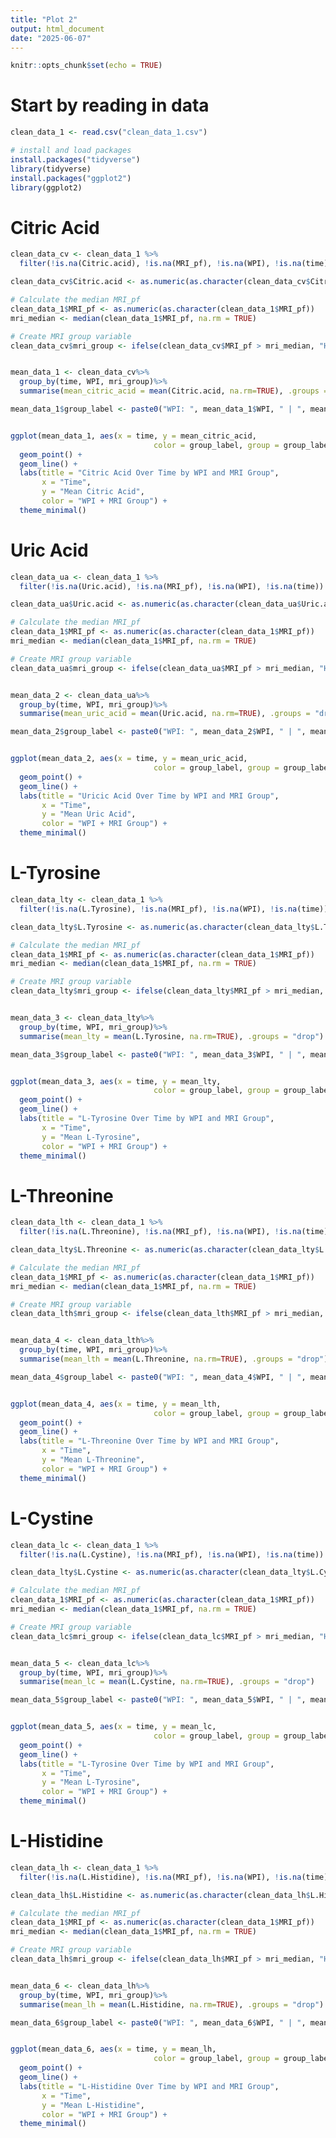 ```yaml
---
title: "Plot 2"
output: html_document
date: "2025-06-07"
---
```


```r
knitr::opts_chunk$set(echo = TRUE)
```

# Start by reading in data
```r
clean_data_1 <- read.csv("clean_data_1.csv")

# install and load packages
install.packages("tidyverse")
library(tidyverse)
install.packages("ggplot2")
library(ggplot2)
```

# Citric Acid 
```r
clean_data_cv <- clean_data_1 %>%
  filter(!is.na(Citric.acid), !is.na(MRI_pf), !is.na(WPI), !is.na(time))

clean_data_cv$Citric.acid <- as.numeric(as.character(clean_data_cv$Citric.acid))

# Calculate the median MRI_pf
clean_data_1$MRI_pf <- as.numeric(as.character(clean_data_1$MRI_pf))
mri_median <- median(clean_data_1$MRI_pf, na.rm = TRUE)

# Create MRI group variable
clean_data_cv$mri_group <- ifelse(clean_data_cv$MRI_pf > mri_median, "High MRI", "Low MRI")


mean_data_1 <- clean_data_cv%>%
  group_by(time, WPI, mri_group)%>%
  summarise(mean_citric_acid = mean(Citric.acid, na.rm=TRUE), .groups = "drop")

mean_data_1$group_label <- paste0("WPI: ", mean_data_1$WPI, " | ", mean_data_1$mri_group)


ggplot(mean_data_1, aes(x = time, y = mean_citric_acid,
                                color = group_label, group = group_label)) +
  geom_point() +
  geom_line() +
  labs(title = "Citric Acid Over Time by WPI and MRI Group",
       x = "Time",
       y = "Mean Citric Acid",
       color = "WPI + MRI Group") +
  theme_minimal()
```

# Uric Acid 
```r
clean_data_ua <- clean_data_1 %>%
  filter(!is.na(Uric.acid), !is.na(MRI_pf), !is.na(WPI), !is.na(time))

clean_data_ua$Uric.acid <- as.numeric(as.character(clean_data_ua$Uric.acid))

# Calculate the median MRI_pf
clean_data_1$MRI_pf <- as.numeric(as.character(clean_data_1$MRI_pf))
mri_median <- median(clean_data_1$MRI_pf, na.rm = TRUE)

# Create MRI group variable
clean_data_ua$mri_group <- ifelse(clean_data_ua$MRI_pf > mri_median, "High MRI", "Low MRI")


mean_data_2 <- clean_data_ua%>%
  group_by(time, WPI, mri_group)%>%
  summarise(mean_uric_acid = mean(Uric.acid, na.rm=TRUE), .groups = "drop")

mean_data_2$group_label <- paste0("WPI: ", mean_data_2$WPI, " | ", mean_data_2$mri_group)


ggplot(mean_data_2, aes(x = time, y = mean_uric_acid,
                                color = group_label, group = group_label)) +
  geom_point() +
  geom_line() +
  labs(title = "Uricic Acid Over Time by WPI and MRI Group",
       x = "Time",
       y = "Mean Uric Acid",
       color = "WPI + MRI Group") +
  theme_minimal()
```

# L-Tyrosine
```r
clean_data_lty <- clean_data_1 %>%
  filter(!is.na(L.Tyrosine), !is.na(MRI_pf), !is.na(WPI), !is.na(time))

clean_data_lty$L.Tyrosine <- as.numeric(as.character(clean_data_lty$L.Tyrosine))

# Calculate the median MRI_pf
clean_data_1$MRI_pf <- as.numeric(as.character(clean_data_1$MRI_pf))
mri_median <- median(clean_data_1$MRI_pf, na.rm = TRUE)

# Create MRI group variable
clean_data_lty$mri_group <- ifelse(clean_data_lty$MRI_pf > mri_median, "High MRI", "Low MRI")


mean_data_3 <- clean_data_lty%>%
  group_by(time, WPI, mri_group)%>%
  summarise(mean_lty = mean(L.Tyrosine, na.rm=TRUE), .groups = "drop")

mean_data_3$group_label <- paste0("WPI: ", mean_data_3$WPI, " | ", mean_data_3$mri_group)


ggplot(mean_data_3, aes(x = time, y = mean_lty,
                                color = group_label, group = group_label)) +
  geom_point() +
  geom_line() +
  labs(title = "L-Tyrosine Over Time by WPI and MRI Group",
       x = "Time",
       y = "Mean L-Tyrosine",
       color = "WPI + MRI Group") +
  theme_minimal()
```

# L-Threonine 

```r
clean_data_lth <- clean_data_1 %>%
  filter(!is.na(L.Threonine), !is.na(MRI_pf), !is.na(WPI), !is.na(time))

clean_data_lty$L.Threonine <- as.numeric(as.character(clean_data_lty$L.Threonine))

# Calculate the median MRI_pf
clean_data_1$MRI_pf <- as.numeric(as.character(clean_data_1$MRI_pf))
mri_median <- median(clean_data_1$MRI_pf, na.rm = TRUE)

# Create MRI group variable
clean_data_lth$mri_group <- ifelse(clean_data_lth$MRI_pf > mri_median, "High MRI", "Low MRI")


mean_data_4 <- clean_data_lth%>%
  group_by(time, WPI, mri_group)%>%
  summarise(mean_lth = mean(L.Threonine, na.rm=TRUE), .groups = "drop")

mean_data_4$group_label <- paste0("WPI: ", mean_data_4$WPI, " | ", mean_data_4$mri_group)


ggplot(mean_data_4, aes(x = time, y = mean_lth,
                                color = group_label, group = group_label)) +
  geom_point() +
  geom_line() +
  labs(title = "L-Threonine Over Time by WPI and MRI Group",
       x = "Time",
       y = "Mean L-Threonine",
       color = "WPI + MRI Group") +
  theme_minimal()
```

# L-Cystine
```r
clean_data_lc <- clean_data_1 %>%
  filter(!is.na(L.Cystine), !is.na(MRI_pf), !is.na(WPI), !is.na(time))

clean_data_lty$L.Cystine <- as.numeric(as.character(clean_data_lty$L.Cystine))

# Calculate the median MRI_pf
clean_data_1$MRI_pf <- as.numeric(as.character(clean_data_1$MRI_pf))
mri_median <- median(clean_data_1$MRI_pf, na.rm = TRUE)

# Create MRI group variable
clean_data_lc$mri_group <- ifelse(clean_data_lc$MRI_pf > mri_median, "High MRI", "Low MRI")


mean_data_5 <- clean_data_lc%>%
  group_by(time, WPI, mri_group)%>%
  summarise(mean_lc = mean(L.Cystine, na.rm=TRUE), .groups = "drop")

mean_data_5$group_label <- paste0("WPI: ", mean_data_5$WPI, " | ", mean_data_5$mri_group)


ggplot(mean_data_5, aes(x = time, y = mean_lc,
                                color = group_label, group = group_label)) +
  geom_point() +
  geom_line() +
  labs(title = "L-Tyrosine Over Time by WPI and MRI Group",
       x = "Time",
       y = "Mean L-Tyrosine",
       color = "WPI + MRI Group") +
  theme_minimal()
```

# L-Histidine
```r
clean_data_lh <- clean_data_1 %>%
  filter(!is.na(L.Histidine), !is.na(MRI_pf), !is.na(WPI), !is.na(time))

clean_data_lh$L.Histidine <- as.numeric(as.character(clean_data_lh$L.Histidine))

# Calculate the median MRI_pf
clean_data_1$MRI_pf <- as.numeric(as.character(clean_data_1$MRI_pf))
mri_median <- median(clean_data_1$MRI_pf, na.rm = TRUE)

# Create MRI group variable
clean_data_lh$mri_group <- ifelse(clean_data_lh$MRI_pf > mri_median, "High MRI", "Low MRI")


mean_data_6 <- clean_data_lh%>%
  group_by(time, WPI, mri_group)%>%
  summarise(mean_lh = mean(L.Histidine, na.rm=TRUE), .groups = "drop")

mean_data_6$group_label <- paste0("WPI: ", mean_data_6$WPI, " | ", mean_data_6$mri_group)


ggplot(mean_data_6, aes(x = time, y = mean_lh,
                                color = group_label, group = group_label)) +
  geom_point() +
  geom_line() +
  labs(title = "L-Histidine Over Time by WPI and MRI Group",
       x = "Time",
       y = "Mean L-Histidine",
       color = "WPI + MRI Group") +
  theme_minimal()
```
